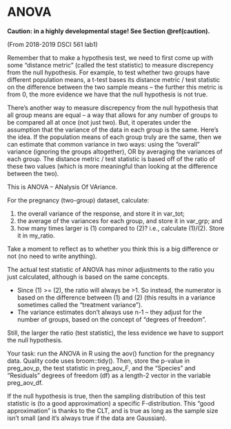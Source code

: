 # ANOVA

**Caution: in a highly developmental stage! See Section  \@ref(caution).**

(From 2018-2019 DSCI 561 lab1)

Remember that to make a hypothesis test, we need to first come up with some "distance metric" (called the test statistic) to measure discrepency from the null hypothesis. For example, to test whether two groups have different population means, a t-test bases its distance metric / test statistic on the difference between the two sample means -- the further this metric is from 0, the more evidence we have that the null hypothesis is not true.

There's another way to measure discrepency from the null hypothesis that all group means are equal -- a way that allows for any number of groups to be compared all at once (not just two). But, it operates under the assumption that the variance of the data in each group is the same. Here's the idea. If the population means of each group truly are the same, then we can estimate that common variance in two ways: using the "overall" variance (ignoring the groups altogether), OR by averaging the variances of each group. The distance metric / test statistic is based off of the ratio of these two values (which is more meaningful than looking at the difference between the two).

This is ANOVA -- ANalysis Of VAriance.

For the pregnancy (two-group) dataset, calculate:

1. the overall variance of the response, and store it in var_tot;
2. the average of the variances for each group, and store it in var_grp; and
3. how many times larger is (1) compared to (2)? i.e., calculate (1)/(2). Store it in my_ratio.

Take a moment to reflect as to whether you think this is a big difference or not (no need to write anything).

The actual test statistic of ANOVA has minor adjustments to the ratio you just calculated, although is based on the same concepts.

- Since (1) >= (2), the ratio will always be >1. So instead, the numerator is based on the difference between (1) and (2) (this results in a variance sometimes called the "treatment variance").
- The variance estimates don't always use n-1 -- they adjust for the number of groups, based on the concept of "degrees of freedom".

Still, the larger the ratio (test statistic), the less evidence we have to support the null hypothesis.

Your task: run the ANOVA in R using the aov() function for the pregnancy data. Quality code uses broom::tidy(). Then, store the p-value in preg_aov_p, the test statistic in preg_aov_F, and the "Species" and "Residuals" degrees of freedom (df) as a length-2 vector in the variable preg_aov_df.

If the null hypothesis is true, then the sampling distribution of this test statistic is (to a good approximation) a specific F-distribution. This "good approximation" is thanks to the CLT, and is true as long as the sample size isn't small (and it's always true if the data are Gaussian).
